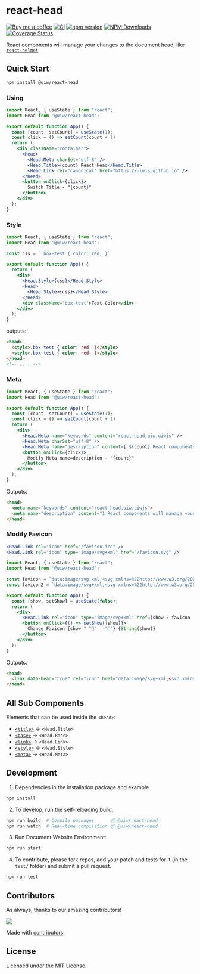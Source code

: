 react-head
===

[![Buy me a coffee](https://img.shields.io/badge/Buy%20me%20a%20coffee-048754?logo=buymeacoffee)](https://jaywcjlove.github.io/#/sponsor)
[![CI](https://github.com/uiwjs/react-head/actions/workflows/ci.yml/badge.svg)](https://github.com/uiwjs/react-head/actions/workflows/ci.yml)
[![npm version](https://img.shields.io/npm/v/@uiw/react-head.svg)](https://www.npmjs.com/package/@uiw/react-head)
[![NPM Downloads](https://img.shields.io/npm/dm/@uiw/react-head.svg?style=flat&label=)](https://www.npmjs.com/package/@uiw/react-head)
[![Coverage Status](https://uiwjs.github.io/react-head/badges.svg)](https://uiwjs.github.io/react-head/lcov-report/)

React components will manage your changes to the document head, like [`react-helmet`](https://www.npmjs.com/package/react-helmet)

## Quick Start

```bash
npm install @uiw/react-head
```

### Using

```jsx mdx:preview
import React, { useState } from "react";
import Head from '@uiw/react-head';

export default function App() {
  const [count, setCount] = useState(1);
  const click = () => setCount(count + 1)
  return (
    <div className="container">
      <Head>
        <Head.Meta charSet="utf-8" />
        <Head.Title>{count} React Head</Head.Title>
        <Head.Link rel="canonical" href="https://uiwjs.github.io" />
      </Head>
      <button onClick={click}>
        Switch Title - "{count}"
      </button>
    </div>
  );
}
```

### Style

```jsx mdx:preview
import React, { useState } from "react";
import Head from '@uiw/react-head';

const css = `.box-test { color: red; }`

export default function App() {
  return (
    <div>
      <Head.Style>{css}</Head.Style>
      <Head>
        <Head.Style>{css}</Head.Style>
      </Head>
      <div className="box-test">Text Color</div>
    </div>
  );
}
```

outputs:

```html
<head>
  <style>.box-test { color: red; }</style>
  <style>.box-test { color: red; }</style>
</head>
<!-- .... -->
```

### Meta

```jsx mdx:preview
import React, { useState } from "react";
import Head from '@uiw/react-head';

export default function App() {
  const [count, setCount] = useState(1);
  const click = () => setCount(count + 1)
  return (
    <div>
      <Head.Meta name="keywords" content="react-head,uiw,uiwjs" />
      <Head.Meta charSet="utf-8" />
      <Head.Meta name="description" content={`${count} React components will manage your changes to the document head.`} />
      <button onClick={click}>
        Modify Meta name=description - "{count}"
      </button>
    </div>
  );
}
```

Outputs:

```html
<head>
  <meta name="keywords" content="react-head,uiw,uiwjs">
  <meta name="description" content="1 React components will manage your changes to the document head.">
</head>
```

### Modify Favicon

```jsx
<Head.Link rel="icon" href="/favicon.ico" />
<Head.Link rel="icon" type="image/svg+xml" href="/favicon.svg" />
```

```jsx mdx:preview
import React, { useState } from "react";
import Head from '@uiw/react-head';

const favicon = `data:image/svg+xml,<svg xmlns=%22http://www.w3.org/2000/svg%22 viewBox=%220 0 100 100%22><text y=%22.9em%22 font-size=%2290%22>🦖</text></svg>`
const favicon2 = `data:image/svg+xml,<svg xmlns=%22http://www.w3.org/2000/svg%22 viewBox=%220 0 100 100%22><text y=%22.9em%22 font-size=%2290%22>🤡</text></svg>`

export default function App() {
  const [show, setShow] = useState(false);
  return (
    <div>
      <Head.Link rel="icon" type="image/svg+xml" href={show ? favicon : favicon2} />
      <button onClick={() => setShow(!show)}>
        Change Favicon {show ? "🦖" : "🤡"} {String(show)}
      </button>
    </div>
  );
}
```

Outputs:

```html
<head>
  <link data-head="true" rel="icon" href="data:image/svg+xml,<svg xmlns=%22http://www.w3.org/2000/svg%22 viewBox=%220 0 100 100%22><text y=%22.9em%22 font-size=%2290%22>🤡</text></svg>" />
</head>
```


## All Sub Components

Elements that can be used inside the `<head>`:

- [`<title>`](https://developer.mozilla.org/en-US/docs/Web/HTML/Element/title) -> `<Head.Title>`
- [`<base>`](https://developer.mozilla.org/en-US/docs/Web/HTML/Element/base) -> `<Head.Base>`
- [`<link>`](https://developer.mozilla.org/en-US/docs/Web/HTML/Element/link) -> `<Head.Link>`
- [`<style>`](https://developer.mozilla.org/en-US/docs/Web/HTML/Element/style) -> `<Head.Style>`
- [`<meta>`](https://developer.mozilla.org/en-US/docs/Web/HTML/Element/meta) -> `<Head.Meta>`


## Development

1. Dependencies in the installation package and example

```bash
npm install
```

2. To develop, run the self-reloading build:

```bash
npm run build  # Compile packages      📦 @uiw/react-head
npm run watch  # Real-time compilation 📦 @uiw/react-head
```

3. Run Document Website Environment:

```bash
npm run start
```

4. To contribute, please fork repos, add your patch and tests for it (in the `test/` folder) and submit a pull request.

```bash
npm run test
```

## Contributors

As always, thanks to our amazing contributors!

<a href="https://github.com/uiwjs/react-head/graphs/contributors">
    <img src="https://uiwjs.github.io/react-head/CONTRIBUTORS.svg" />
</a>

Made with [contributors](https://github.com/jaywcjlove/github-action-contributors).

## License

Licensed under the MIT License.
